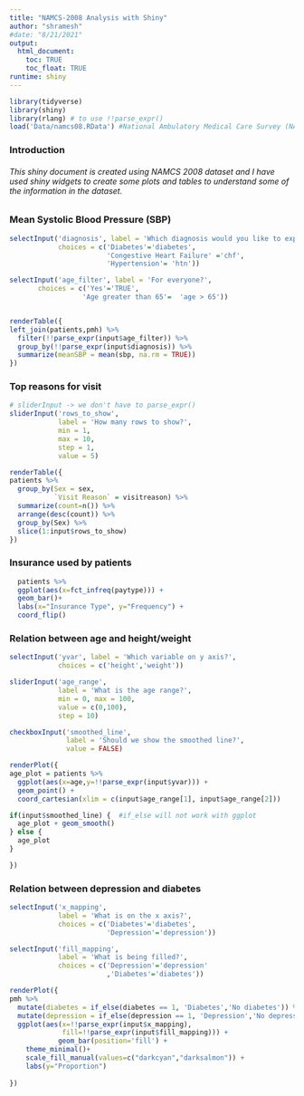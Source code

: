 ```yaml
---
title: "NAMCS-2008 Analysis with Shiny"
author: "shramesh"
#date: "8/21/2021"
output: 
  html_document:
    toc: TRUE
    toc_float: TRUE
runtime: shiny
---
```


```r
library(tidyverse)
library(shiny)
library(rlang) # to use !!parse_expr()
load('Data/namcs08.RData') #National Ambulatory Medical Care Survey (NAMCS) data

```

### Introduction

###### This shiny document is created using NAMCS 2008 dataset and I have used shiny widgets to create some plots and tables to understand some of the information in the dataset.

### Mean Systolic Blood Pressure (SBP)

```r
selectInput('diagnosis', label = 'Which diagnosis would you like to explore?',
            choices = c('Diabetes'='diabetes',
                        'Congestive Heart Failure' ='chf',
                        'Hypertension'= 'htn'))

selectInput('age_filter', label = 'For everyone?',
       choices = c('Yes'='TRUE',
                  'Age greater than 65'=  'age > 65'))


renderTable({
left_join(patients,pmh) %>% 
  filter(!!parse_expr(input$age_filter)) %>% 
  group_by(!!parse_expr(input$diagnosis)) %>% 
  summarize(meanSBP = mean(sbp, na.rm = TRUE))
})
```

### Top reasons for visit
```r
# sliderInput -> we don't have to parse_expr()
sliderInput('rows_to_show',
            label = 'How many rows to show?',
            min = 1,
            max = 10,
            step = 1,
            value = 5)

renderTable({
patients %>%
  group_by(Sex = sex,
           `Visit Reason` = visitreason) %>%
  summarize(count=n()) %>%
  arrange(desc(count)) %>%
  group_by(Sex) %>%
  slice(1:input$rows_to_show)
})
```

### Insurance used by patients

```r
  patients %>% 
  ggplot(aes(x=fct_infreq(paytype))) +
  geom_bar()+
  labs(x="Insurance Type", y="Frequency") +
  coord_flip()


```

### Relation between age and height/weight

```r
selectInput('yvar', label = 'Which variable on y axis?',
            choices = c('height','weight'))

sliderInput('age_range',
            label = 'What is the age range?',
            min = 0, max = 100,
            value = c(0,100),
            step = 10)

checkboxInput('smoothed_line',
              label = 'Should we show the smoothed line?',
              value = FALSE)

renderPlot({
age_plot = patients %>%
  ggplot(aes(x=age,y=!!parse_expr(input$yvar))) +
  geom_point() + 
  coord_cartesian(xlim = c(input$age_range[1], input$age_range[2]))

if(input$smoothed_line) {  #if_else will not work with ggplot
  age_plot + geom_smooth()
} else {
  age_plot
}

})

```


### Relation between depression and diabetes

```r
selectInput('x_mapping',
            label = 'What is on the x axis?',
            choices = c('Diabetes'='diabetes',
                        'Depression'='depression'))

selectInput('fill_mapping',
            label = 'What is being filled?',
            choices = c('Depression'='depression'
                        ,'Diabetes'='diabetes'))

renderPlot({
pmh %>% 
  mutate(diabetes = if_else(diabetes == 1, 'Diabetes','No diabetes')) %>% 
  mutate(depression = if_else(depression == 1, 'Depression','No depression')) %>%
  ggplot(aes(x=!!parse_expr(input$x_mapping), 
             fill=!!parse_expr(input$fill_mapping))) +
            geom_bar(position='fill') +
    theme_minimal()+
    scale_fill_manual(values=c("darkcyan","darksalmon")) +
    labs(y="Proportion") 
    
})


```

